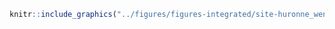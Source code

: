 <!-- #### Sites d’intérêt - Nation Huronne-Wendat - Toponymie {-} -->


<!-- -------------------------------------------------- -->

```r
knitr::include_graphics("../figures/figures-integrated/site-huronne_wendat_toponymie.png")
```

<br>
